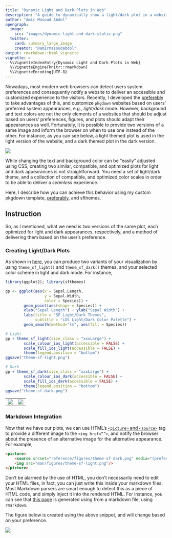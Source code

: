 ```yaml
---
title: "Dynamic Light and Dark Plots in Web"
description: "A guide to dynamically show a light/dark plot in a website based on the user's preference."
author: "Amir Masoud Abdol"
opengraph:
  image: 
    src: "images/dynamic-light-and-dark-static.png"
  twitter:
    card: summary_large_image
    creator: "@amirmasoudabdol"
output: rmarkdown::html_vignette
vignette: >
  %\VignetteIndexEntry{Dynamic Light and Dark Plots in Web}
  %\VignetteEngine{knitr::rmarkdown}
  %\VignetteEncoding{UTF-8}
---
```


Nowadays, most modern web browsers can detect users system preferences and consequently notify a website to deliver an accessible and customized experience to the visitors. Recently, I developed the [preferebly](https://amirmasoudabdol.github.io/preferably) to take advantages of this, and customize `pkgdown` websites based on users' preferred system appearances, e.g., *light/dark* mode. However, background and text colors are not the only elements of a websites that should be adjust based on users’ preferences, figures, and plots should adapt their appearances as well. Fortunately, it is possible to provide two versions of a same image and inform the browser on when to use one instead of the other. For instance, as you can see below, a light themed plot is used in the light version of the website, and a dark themed plot in the dark version.

![](images/dynamic-light-and-dark-static.png)

While changing the text and background color can be “easily” adjusted using CSS, creating two similar, compatible, and optimized plots for light and dark appearances is not straightforward. You need a set of light/dark theme, and a collection of compatible, and optimized color scales in order to be able to deliver a *seamless* experience. 

Here, I describe how you can achieve this behavior using my custom pkgdown template, [preferably](https://amirmasoudabdol.github.io/preferably), and sfthemes.

## Instruction

So, as I mentioned, what we need is two versions of the same plot, each optimized for light and dark appearances, respectively, and a method of delivering them based on the user’s preference.

### Creating Light/Dark Plots

As shown in [here](../../index.html#light-and-dark-themes), you can produce two variants of your visualization by using `theme_sf_light()` and `theme_sf_dark()` themes, and your selected color scheme in light and dark mode. For instance,

```R
library(ggplot2); library(sfthemes)

gp <- ggplot(aes(x = Sepal.Length,
                 y = Sepal.Width,
                 color = Species)) +
        geom_point(aes(shape = Species)) + 
        xlab("Sepal Length") + ylab("Sepal Width") +
        labs(title = "SF Light/Dark Themes", 
             subtitle = "iOS Light/Dark Color Palette") +
        geom_smooth(method="lm", aes(fill = Species))

# Light
gp + theme_sf_light(size_class = "xxxLarge") +
        scale_colour_ios_light(accessible = FALSE) +
        scale_fill_ios_light(accessible = FALSE) +
        theme(legend.position = "bottom")
ggsave("theme-sf-light.png")

# Dark
gp + theme_sf_dark(size_class = "xxxLarge") +
        scale_colour_ios_dark(accessible = FALSE) +
        scale_fill_ios_dark(accessible = FALSE) +
        theme(legend.position = "bottom")
ggsave("theme-sf-dark.png")

```

| | |
|--|--|
|![](../man/figures/front-page-sample-light.png) | ![](../man/figures/front-page-sample-dark.png) |

### Markdown Integration

Now that we have our plots, we can use HTML’s [`<picture>` and `<source>`](https://www.w3schools.com/TAgs/att_source_srcset.asp) tag to provide a different image to the `<img href=“”>`, and notify the browser about the presence of an alternative image for the alternative appearance. For example,

```html
<picture>
    <source srcset="reference/figures/theme-sf-dark.png" media="(prefers-color-scheme: dark)"/>
    <img src="man/figures/theme-sf-light.png"/>
</picture>
```

Don't be alarmed by the use of HTML, you don’t necessarily need to edit your HTML files, in fact, you can just write this inside your markdown files. Most Markdown parsers are smart enough to detect this as a piece of HTML code, and simply inject it into the rendered HTML. For instance, you can see that [this page]() is generated using from a markdown file, using `rmarkdown`.

The figure below is created using the above snippet, and will change based on your preference.

<picture>
    <source srcset="../reference/figures/front-page-sample-dark.png" media="(prefers-color-scheme: dark)"/>
    <img src="../reference/figures/front-page-sample-light.png"/>
</picture>